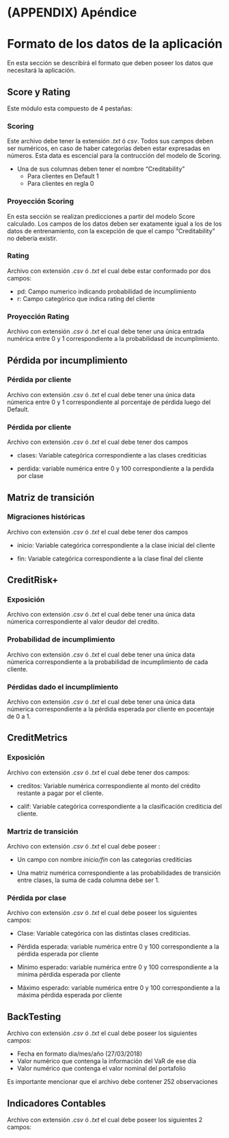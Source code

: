 \cleardoublepage 

# (APPENDIX) Apéndice {-}

# Formato de los datos de la aplicación

En esta sección se describirá el formato que deben poseer los datos que necesitará la aplicación.

## Score y Rating

Este módulo esta compuesto de 4 pestañas:

### Scoring


Este archivo debe tener la extensión *.txt* ó *csv*. Todos sus campos deben ser numéricos, en caso de haber categorías deben estar expresadas en números. Esta data es escencial para la contrucción del modelo de Scoring. 

- Una de sus columnas deben tener el nombre "Creditability"
    + Para clientes en Default 1
    + Para clientes en regla 0

### Proyección Scoring

En esta sección se realizan predicciones a partir del modelo Score calculado. Los campos de los datos deben ser exatamente igual a los de los datos de entrenamiento, con la excepción de que el campo "Creditability" no debería existir.

### Rating

Archivo con extensión *.csv* ó *.txt* el cual debe estar conformado por dos campos:

- pd: Campo numerico indicando probabilidad de incumplimiento
- r: Campo categórico que indica rating del cliente

### Proyección Rating

Archivo con extensión *.csv* ó *.txt* el cual debe tener una única entrada numérica entre 0 y 1 correspondiente a la probabilidasd de incumplimiento.


## Pérdida por incumplimiento


### Pérdida por cliente

Archivo con extensión *.csv* ó *.txt* el cual debe tener una única data númerica entre 0 y 1 correspondiente al porcentaje de pérdida luego del Default.

### Pérdida por cliente

Archivo con extensión *.csv* ó *.txt* el cual debe tener dos campos

+ clases: Variable categórica correspondiente a las clases crediticias

+ perdida: variable numérica entre 0 y 100 correspondiente a la perdida por clase


## Matriz de transición

### Migraciones históricas

Archivo con extensión *.csv* ó *.txt* el cual debe tener dos campos

+ inicio: Variable categórica correspondiente a la clase inicial del cliente

+ fin:  Variable categórica correspondiente a la clase final del cliente

## CreditRisk+

### Exposición

Archivo con extensión *.csv* ó *.txt* el cual debe tener una única data númerica correspondiente al valor deudor del credito.

### Probabilidad de incumplimiento

Archivo con extensión *.csv* ó *.txt* el cual debe tener una única data númerica correspondiente a la probabilidad de incumplimiento de cada cliente.


### Pérdidas dado el incumplimiento

Archivo con extensión *.csv* ó *.txt* el cual debe tener una única data númerica correspondiente a la pérdida esperada por cliente en pocentaje de 0 a 1.

## CreditMetrics

### Exposición

Archivo con extensión *.csv* ó *.txt* el cual debe tener dos campos:

+ creditos: Variable numérica correspondiente al monto del crédito restante a pagar por el cliente.

+ calif: Variable categórica correspondiente a la clasificación crediticia del cliente.

### Martriz de transición

Archivo con extensión *.csv* ó *.txt* el cual debe  poseer :

+  Un campo con nombre *inicio/fin* con las categorias crediticias

+ Una matriz numérica correspondiente a las probabilidades de transición entre clases, la suma de cada columna debe ser 1.


### Pérdida por clase




Archivo con extensión *.csv* ó *.txt* el cual debe  poseer los siguientes campos:


+ Clase: Variable categórica con las distintas clases crediticias.

+ Pérdida esperada: variable numérica entre 0 y 100 correspondiente a la pérdida esperada por cliente

+ Mínimo esperado: variable numérica entre 0 y 100 correspondiente a la mínima pérdida esperada por cliente

+ Máximo esperado: variable numérica entre 0 y 100 correspondiente a la máxima pérdida esperada por cliente


## BackTesting

Archivo con extensión *.csv* ó *.txt* el cual debe  poseer los siguientes campos:

- Fecha en formato dia/mes/año (27/03/2018)
- Valor numérico que contenga la información del VaR de ese día
- Valor numérico que contenga el valor nominal del portafolio

Es importante mencionar que el archivo debe contener 252 observaciones

## Indicadores Contables


Archivo con extensión *.csv* ó *.txt* el cual debe  poseer los siguientes 2 campos:












